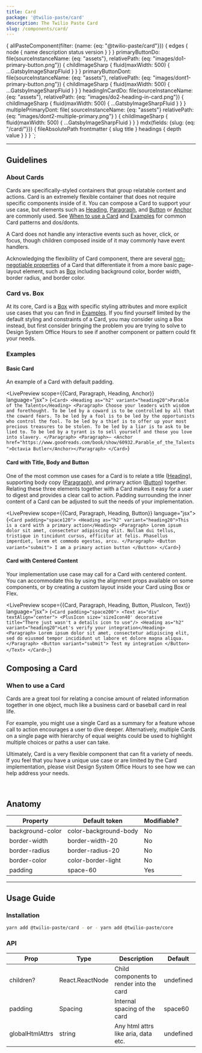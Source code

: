```yaml
---
title: Card
package: '@twilio-paste/card'
description: The Twilio Paste Card
slug: /components/card/
---
```



  {
    allPasteComponent(filter: {name: {eq: "@twilio-paste/card"}}) {
      edges {
        node {
          name
          description
          status
          version
        }
      }
    }
    primaryButtonDo: file(sourceInstanceName: {eq: "assets"}, relativePath: {eq: "images/do1-primary-button.png"}) {
      childImageSharp {
        fluid(maxWidth: 500) {
          ...GatsbyImageSharpFluid
        }
      }
    }
    primaryButtonDont: file(sourceInstanceName: {eq: "assets"}, relativePath: {eq: "images/dont1-primary-button.png"}) {
      childImageSharp {
        fluid(maxWidth: 500) {
          ...GatsbyImageSharpFluid
        }
      }
    }
    headingInCardDo: file(sourceInstanceName: {eq: "assets"}, relativePath: {eq: "images/do2-heading-in-card.png"}) {
      childImageSharp {
        fluid(maxWidth: 500) {
          ...GatsbyImageSharpFluid
        }
      }
    }
    multiplePrimaryDont: file(
      sourceInstanceName: {eq: "assets"}
      relativePath: {eq: "images/dont2-multiple-primary.png"}
    ) {
      childImageSharp {
        fluid(maxWidth: 500) {
          ...GatsbyImageSharpFluid
        }
      }
    }
    mdx(fields: {slug: {eq: "/card/"}}) {
      fileAbsolutePath
      frontmatter {
        slug
        title
      }
      headings {
        depth
        value
      }
    }
  }
`;

<ComponentHeader
  name="Card"
  categoryRoute={SidebarCategoryRoutes.COMPONENTS}
  githubUrl="https://github.com/twilio-labs/paste/blob/main/packages/paste-core/components/card/"
  storybookUrl="https://twilio-labs.github.io/paste/?path=/story/components-card--default"
  abstractUrl="https://share.goabstract.com/6a1699c0-a54a-47fc-9a4e-84d23b4e42fc?"
  data={props.data.allPasteComponent.edges}
/>

---

<contentwrapper>

<PageAside data={props.data.mdx} />

<content>

## Guidelines

### About Cards

Cards are specifically-styled containers that group relatable content and actions. Card is an extremely
flexible container that does not require specific components inside of it. You can compose a Card to support your use case,
but elements such as [Heading](/components/heading), [Paragraph](/components/paragraph), and [Button](/components/button) or [Anchor](/components/anchor) are commonly used.
See [When to use a Card](#when-to-use-a-card) and [Examples](#examples) for common Card patterns and dos/donts.

A Card does not handle any interactive events such as hover, click, or focus, though children
composed inside of it may commonly have event handlers.

Acknowledging the flexibility of Card component, there are several [non-negotiable properties](#anatomy)
of a Card that differentiate it from a more basic page-layout element, such as [Box](/primitives/box) including background color, border width, border radius, and border color.

### Card vs. Box

At its core, Card is a [Box](/primitives/box) with specific styling attributes and more explicit use cases that you can find in [Examples](#examples).
If you find yourself limited by the default styling and constraints of a Card, you may consider using a Box instead,
but first consider bringing the problem you are trying to solve
to Design System Office Hours to see if another component or pattern could fit your needs.

### Examples

#### Basic Card

An example of a Card with default padding.

<LivePreview scope={{Card, Paragraph, Heading, Anchor}} language="jsx">
  {`<Card>
  <Heading as="h2" variant="heading20">Parable of the Talents</Heading>
  <Paragraph>
    Choose your leaders with wisdom and forethought. To be led by a coward is to be controlled by all that the coward fears. To be led by a fool is to be led by the opportunists who control the fool. To be led by a thief is to offer up your most precious treasures to be stolen. To be led by a liar is to ask to be lied to. To be led by a tyrant is to sell yourself and those you love into slavery.
  </Paragraph>
  <Paragraph>— <Anchor href="https://www.goodreads.com/book/show/60932.Parable_of_the_Talents">Octavia Butler</Anchor></Paragraph>
</Card>`}
</LivePreview>

#### Card with Title, Body and Button

One of the most common use cases for a Card is to relate a title ([Heading](/components/heading)), supporting body copy ([Paragraph](/components/paragraph)),
and primary action ([Button](/components/button)) together. Relating these three elements together with a Card makes it easy for a user to
digest and provides a clear call to action. Padding surrounding the inner content of a Card can be
adjusted to suit the needs of your implementation.

<LivePreview scope={{Card, Paragraph, Heading, Button}} language="jsx">
  {`<Card padding="space120">
  <Heading as="h2" variant="heading20">This is a card with a primary action</Heading>
  <Paragraph>
    Lorem ipsum dolor sit amet, consectetur adipiscing elit. Nullam dui tellus, tristique in tincidunt cursus, efficitur
    at felis. Phasellus imperdiet, lorem et commodo egestas, arcu.
  </Paragraph>
  <Button variant="submit"> I am a primary action button </Button>
</Card>`}
</LivePreview>

#### Card with Centered Content

Your implementation use case may call for a Card with centered content. You can accommodate this by
using the alignment props available on some components, or by creating a custom layout inside your
Card using Box or Flex.

<LivePreview scope={{Card, Paragraph, Heading, Button, PlusIcon, Text}} language="jsx">
  {`<Card padding="space200">
  <Text as="div" textAlign="center">
    <PlusIcon size='sizeIcon40' decorative title="There just wasn't a details icon to use"/>
    <Heading as="h2" variant="heading20">Let's verify your integration</Heading>
    <Paragraph>
      Lorem ipsum dolor sit amet, consectetur adipiscing elit, sed do eiusmod tempor incididunt ut labore et dolore
      magna aliqua.
    </Paragraph>
    <Button variant="submit"> Test my integration </Button>
  </Text>
</Card>;`}
</LivePreview>

## Composing a Card

### When to use a Card

Cards are a great tool for relating a concise amount of related information together in one object, much like a business card or baseball card in real life.

For example, you might use a single Card as a summary for a feature whose call to action encourages a user to dive deeper. Alternatively, multiple Cards on a single page with hierarchy of equal weights could be used to highlight multiple choices or paths a user can take.

Ultimately, Card is a very flexible component that can fit a variety of needs. If you feel that you have a unique use case or are limited by the Card implementation, please visit Design System Office Hours to see how we can help address your needs.

<DoDont>
  <Do
    title="Do"
    body="Have a clear call to action when including Buttons. Avoid including more than one primary and one secondary button."
    preview={false}
  >
    <Img fluid={props.data.primaryButtonDo.childImageSharp.fluid} />
  </Do>
  <Dont title="Don't" body="Don’t put multiple primary actions in a Card" preview={false}>
    <Img fluid={props.data.primaryButtonDont.childImageSharp.fluid} />
  </Dont>
</DoDont>

<DoDont>
  <Do
    title="Do"
    body="Use a Heading in your Card that appropriately reflects the information architecture of the page."
    preview={false}
  >
    <Img fluid={props.data.headingInCardDo.childImageSharp.fluid} />
  </Do>
  <Dont title="Don't" body="Don’t use Cards to highlight multiple primary actions on a single page." preview={false}>
    <Img fluid={props.data.multiplePrimaryDont.childImageSharp.fluid} />
  </Dont>
</DoDont>

<DoDont>
  <Do title="Do" body="Use a Heading to set a clear expectation on the Card’s purpose." preview={false} />
  <Dont title="Don't" body="Don’t place multiple Heading components in a single Card." preview={false} />
</DoDont>

<DoDont>
  <Do
    title="Do"
    body="Use a consistent location on the bottom of the Card for primary actions or next steps."
    preview={false}
  />

</DoDont>

## Anatomy

| Property         | Default token         | Modifiable? |
| ---------------- | --------------------- | ----------- |
| background-color | color-background-body | No          |
| border-width     | border-width-20       | No          |
| border-radius    | border-radius-20      | No          |
| border-color     | color-border-light    | No          |
| padding          | space-60              | Yes         |

---

## Usage Guide

### Installation

```bash
yarn add @twilio-paste/card - or - yarn add @twilio-paste/core
```

### API

| Prop            | Type            | Description                              | Default   |
| --------------- | --------------- | ---------------------------------------- | --------- |
| children?       | React.ReactNode | Child components to render into the card | undefined |
| padding         | Spacing         | Internal spacing of the card             | space60   |
| globalHtmlAttrs | string          | Any html attrs like aria, data etc.      | undefined |

<ChangelogRevealer>
  <Changelog />
</ChangelogRevealer>

</content>

</contentwrapper>
